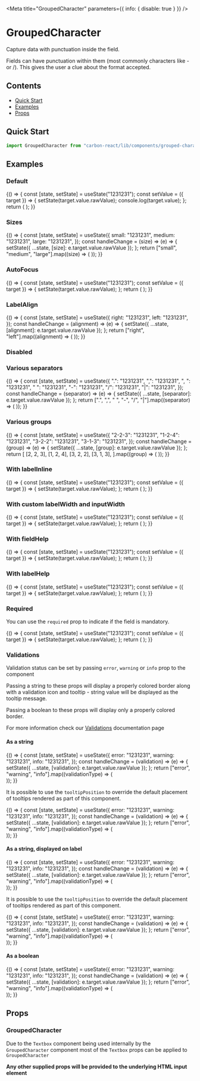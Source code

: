 

<Meta title="GroupedCharacter" parameters={{ info: { disable: true } }} />

# GroupedCharacter

Capture data with punctuation inside the field.

Fields can have punctuation within them (most commonly characters like - or /). This gives the user a clue about the format accepted.

## Contents

- [Quick Start](#quick-start)
- [Examples](#examples)
- [Props](#props)

## Quick Start

```javascript
import GroupedCharacter from "carbon-react/lib/components/grouped-character";
```

## Examples

### Default

<Preview>
  <Story name="default">
    {() => {
      const [state, setState] = useState("1231231");
      const setValue = ({ target }) => {
        setState(target.value.rawValue);
        console.log(target.value);
      };
      return (
        <GroupedCharacter
          label="GroupedCharacter"
          value={state}
          onChange={setValue}
          groups={[2, 2, 3]}
          separator="-"
        />
      );
    }}
  </Story>
</Preview>

### Sizes

<Preview>
  <Story name="sizes">
    {() => {
      const [state, setState] = useState({
        small: "1231231",
        medium: "1231231",
        large: "1231231",
      });
      const handleChange = (size) => (e) => {
        setState({ ...state, [size]: e.target.value.rawValue });
      };
      return ["small", "medium", "large"].map((size) => (
        <GroupedCharacter
          key={`GroupedCharacter - ${size}`}
          label={`GroupedCharacter - ${size}`}
          value={state[size]}
          onChange={handleChange(size)}
          groups={[2, 2, 3]}
          separator="-"
          size={size}
          mb={2}
        />
      ));
    }}
  </Story>
</Preview>

### AutoFocus

<Preview>
  <Story name="autoFocus" parameters={{ chromatic: { disable: true } }}>
    {() => {
      const [state, setState] = useState("1231231");
      const setValue = ({ target }) => {
        setState(target.value.rawValue);
      };
      return (
        <GroupedCharacter
          label="GroupedCharacter"
          value={state}
          onChange={setValue}
          groups={[2, 2, 3]}
          separator="-"
          autoFocus
        />
      );
    }}
  </Story>
</Preview>

### LabelAlign

<Preview>
  <Story name="labelAlign">
    {() => {
      const [state, setState] = useState({
        right: "1231231",
        left: "1231231",
      });
      const handleChange = (alignment) => (e) => {
        setState({ ...state, [alignment]: e.target.value.rawValue });
      };
      return ["right", "left"].map((alignment) => (
        <GroupedCharacter
          label="GroupedCharacter"
          value={state[alignment]}
          onChange={handleChange(alignment)}
          groups={[2, 2, 3]}
          separator="-"
          labelInline
          inputWidth={50}
          key={alignment}
          labelAlign={alignment}
        />
      ));
    }}
  </Story>
</Preview>

### Disabled

<Preview>
  <Story name="disabled">
    <GroupedCharacter
      label="GroupedCharacter"
      value="1231231"
      groups={[2, 2, 3]}
      separator="-"
      disabled
    />
  </Story>
</Preview>

### Various separators

<Preview>
  <Story name="various separators">
    {() => {
      const [state, setState] = useState({
        ".": "1231231",
        ",": "1231231",
        ", ": "1231231",
        " ": "1231231",
        "-": "1231231",
        "/": "1231231",
        "|": "1231231",
      });
      const handleChange = (separator) => (e) => {
        setState({ ...state, [separator]: e.target.value.rawValue });
      };
      return [".", ",", " ", "-", "/", "|"].map((separator) => (
        <GroupedCharacter
          label="GroupedCharacter"
          value={state[separator]}
          onChange={handleChange(separator)}
          groups={[2, 2, 3]}
          separator={separator}
          key={separator}
        />
      ));
    }}
  </Story>
</Preview>

### Various groups

<Preview>
  <Story name="various groups">
    {() => {
      const [state, setState] = useState({
        "2-2-3": "1231231",
        "1-2-4": "1231231",
        "3-2-2": "1231231",
        "3-1-3": "1231231",
      });
      const handleChange = (group) => (e) => {
        setState({ ...state, [group]: e.target.value.rawValue });
      };
      return [
        [2, 2, 3],
        [1, 2, 4],
        [3, 2, 2],
        [3, 1, 3],
      ].map((group) => (
        <GroupedCharacter
          label="GroupedCharacter"
          value={state[group.join("-")]}
          onChange={handleChange(group.join("-"))}
          groups={group}
          separator="-"
          key={group.join("-")}
        />
      ));
    }}
  </Story>
</Preview>

### With labelInline

<Preview>
  <Story name="with labelInline" parameters={{ chromatic: { disable: true } }}>
    {() => {
      const [state, setState] = useState("1231231");
      const setValue = ({ target }) => {
        setState(target.value.rawValue);
      };
      return (
        <GroupedCharacter
          label="GroupedCharacter"
          value={state}
          onChange={setValue}
          groups={[2, 2, 3]}
          separator="-"
          labelInline
        />
      );
    }}
  </Story>
</Preview>

### With custom labelWidth and inputWidth

<Preview>
  <Story name="with custom labelWidth and inputWidth">
    {() => {
      const [state, setState] = useState("1231231");
      const setValue = ({ target }) => {
        setState(target.value.rawValue);
      };
      return (
        <GroupedCharacter
          label="GroupedCharacter"
          value={state}
          onChange={setValue}
          groups={[2, 2, 3]}
          separator="-"
          labelInline
          labelWidth={50}
          inputWidth={50}
        />
      );
    }}
  </Story>
</Preview>

### With fieldHelp

<Preview>
  <Story name="with fieldHelp">
    {() => {
      const [state, setState] = useState("1231231");
      const setValue = ({ target }) => {
        setState(target.value.rawValue);
      };
      return (
        <GroupedCharacter
          label="GroupedCharacter"
          value={state}
          onChange={setValue}
          groups={[2, 2, 3]}
          separator="-"
          fieldHelp="Help"
        />
      );
    }}
  </Story>
</Preview>

### With labelHelp

<Preview>
  <Story name="with labelHelp">
    {() => {
      const [state, setState] = useState("1231231");
      const setValue = ({ target }) => {
        setState(target.value.rawValue);
      };
      return (
        <GroupedCharacter
          label="GroupedCharacter"
          value={state}
          onChange={setValue}
          groups={[2, 2, 3]}
          separator="-"
          labelHelp="Help"
        />
      );
    }}
  </Story>
</Preview>

### Required

You can use the `required` prop to indicate if the field is mandatory.

<Preview>
  <Story name="required">
    {() => {
      const [state, setState] = useState("1231231");
      const setValue = ({ target }) => {
        setState(target.value.rawValue);
      };
      return (
        <GroupedCharacter
          label="GroupedCharacter"
          value={state}
          onChange={setValue}
          groups={[2, 2, 3]}
          separator="-"
          required
        />
      );
    }}
  </Story>
</Preview>

### Validations

Validation status can be set by passing `error`, `warning` or `info` prop to the component

Passing a string to these props will display a properly colored border along with a validation icon and tooltip - string value will be displayed as the tooltip message.

Passing a boolean to these props will display only a properly colored border.

For more information check our [Validations](?path=/docs/documentation-validations--page "Validations") documentation page

#### As a string

<Preview>
  <Story name="validations - string - component">
    {() => {
      const [state, setState] = useState({
        error: "1231231",
        warning: "1231231",
        info: "1231231",
      });
      const handleChange = (validation) => (e) => {
        setState({ ...state, [validation]: e.target.value.rawValue });
      };
      return ["error", "warning", "info"].map((validationType) => (
        <div key={`${validationType}-string-component`}>
          <GroupedCharacter
            label="GroupedCharacter"
            value={state[validationType]}
            onChange={handleChange(validationType)}
            groups={[2, 2, 3]}
            separator="-"
            {...{ [validationType]: "Message" }}
            mb={2}
          />
          <GroupedCharacter
            label="GroupedCharacter - readOnly"
            value="1231231"
            groups={[2, 2, 3]}
            separator="-"
            readOnly
            {...{ [validationType]: "Message" }}
            mb={2}
          />
        </div>
      ));
    }}
  </Story>
</Preview>

It is possible to use the `tooltipPosition` to override the default placement of tooltips rendered as part of this component.

<Preview>
  <Story
    name="validations - string - with tooltipPosition overriden - component"
    parameters={{ chromatic: { disable: true } }}
  >
    {() => {
      const [state, setState] = useState({
        error: "1231231",
        warning: "1231231",
        info: "1231231",
      });
      const handleChange = (validation) => (e) => {
        setState({ ...state, [validation]: e.target.value.rawValue });
      };
      return ["error", "warning", "info"].map((validationType) => (
        <div key={`${validationType}-string-component`}>
          <GroupedCharacter
            label="GroupedCharacter"
            value={state[validationType]}
            onChange={handleChange(validationType)}
            groups={[2, 2, 3]}
            separator="-"
            {...{ [validationType]: "Message" }}
            mb={2}
            tooltipPosition="bottom"
          />
        </div>
      ));
    }}
  </Story>
</Preview>

#### As a string, displayed on label

<Preview>
  <Story name="validations - string - label">
    {() => {
      const [state, setState] = useState({
        error: "1231231",
        warning: "1231231",
        info: "1231231",
      });
      const handleChange = (validation) => (e) => {
        setState({ ...state, [validation]: e.target.value.rawValue });
      };
      return ["error", "warning", "info"].map((validationType) => (
        <div key={`${validationType}-string-label`}>
          <GroupedCharacter
            label="GroupedCharacter"
            value={state[validationType]}
            onChange={handleChange(validationType)}
            groups={[2, 2, 3]}
            separator="-"
            validationOnLabel
            {...{ [validationType]: "Message" }}
            mb={2}
          />
          <GroupedCharacter
            label="GroupedCharacter - readOnly"
            value="1231231"
            groups={[2, 2, 3]}
            separator="-"
            validationOnLabel
            readOnly
            {...{ [validationType]: "Message" }}
            mb={2}
          />
        </div>
      ));
    }}
  </Story>
</Preview>

It is possible to use the `tooltipPosition` to override the default placement of tooltips rendered as part of this component.

<Preview>
  <Story
    name="validations - string - with tooltipPosition overriden - label"
    parameters={{ chromatic: { disable: true } }}
  >
    {() => {
      const [state, setState] = useState({
        error: "1231231",
        warning: "1231231",
        info: "1231231",
      });
      const handleChange = (validation) => (e) => {
        setState({ ...state, [validation]: e.target.value.rawValue });
      };
      return ["error", "warning", "info"].map((validationType) => (
        <div key={`${validationType}-string-label`}>
          <GroupedCharacter
            label="GroupedCharacter"
            value={state[validationType]}
            onChange={handleChange(validationType)}
            groups={[2, 2, 3]}
            separator="-"
            validationOnLabel
            {...{ [validationType]: "Message" }}
            mb={2}
            tooltipPosition="top"
          />
        </div>
      ));
    }}
  </Story>
</Preview>

#### As a boolean

<Preview>
  <Story name="validations - boolean">
    {() => {
      const [state, setState] = useState({
        error: "1231231",
        warning: "1231231",
        info: "1231231",
      });
      const handleChange = (validation) => (e) => {
        setState({ ...state, [validation]: e.target.value.rawValue });
      };
      return ["error", "warning", "info"].map((validationType) => (
        <div key={`${validationType}-boolean-component`}>
          <GroupedCharacter
            label="GroupedCharacter"
            value={state[validationType]}
            onChange={handleChange(validationType)}
            groups={[2, 2, 3]}
            separator="-"
            {...{ [validationType]: true }}
            mb={2}
          />
          <GroupedCharacter
            label="GroupedCharacter - readOnly"
            value="1231231"
            groups={[2, 2, 3]}
            separator="-"
            readOnly
            {...{ [validationType]: true }}
            mb={2}
          />
        </div>
      ));
    }}
  </Story>
</Preview>

## Props

### GroupedCharacter

<StyledSystemProps of={GroupedCharacter} noHeader margin />

Due to the `Textbox` component being used internally by the `GroupedCharacter` component most of the `Textbox` props can be applied to `GroupedCharacter`

<Props of={OriginalTextbox} />

**Any other supplied props will be provided to the underlying HTML input element**
